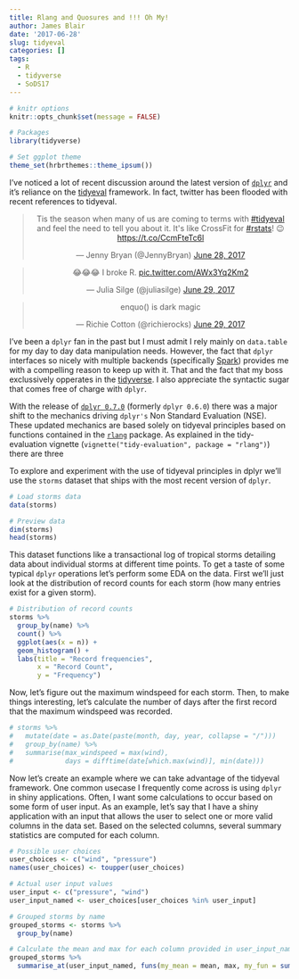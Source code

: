 ```yaml
---
title: Rlang and Quosures and !!! Oh My!
author: James Blair
date: '2017-06-28'
slug: tidyeval
categories: []
tags:
  - R
  - tidyverse
  - SoDS17
---
```


```r
# knitr options
knitr::opts_chunk$set(message = FALSE)

# Packages
library(tidyverse)

# Set ggplot theme
theme_set(hrbrthemes::theme_ipsum())
```

I've noticed a lot of recent discussion around the latest version of [`dplyr`](http://dplyr.tidyverse.org/) and it's reliance on the [tidyeval](http://rlang.tidyverse.org/articles/tidy-evaluation.html) framework. In fact, twitter has been flooded with recent references to tidyeval.

<blockquote class="twitter-tweet" data-lang="en" align="center"><p lang="en" dir="ltr">Tis the season when many of us are coming to terms with <a href="https://twitter.com/hashtag/tidyeval?src=hash">#tidyeval</a> and feel the need to tell you about it. It&#39;s like CrossFit for <a href="https://twitter.com/hashtag/rstats?src=hash">#rstats</a>! 😉 <a href="https://t.co/CcmFteTc6l">https://t.co/CcmFteTc6l</a></p>&mdash; Jenny Bryan (@JennyBryan) <a href="https://twitter.com/JennyBryan/status/880114049475682305">June 28, 2017</a></blockquote>
<script async src="//platform.twitter.com/widgets.js" charset="utf-8"></script>

<blockquote class="twitter-tweet" data-lang="en" align="center"><p lang="en" dir="ltr">😂😂😂 I broke R. <a href="https://t.co/AWx3Yq2Km2">pic.twitter.com/AWx3Yq2Km2</a></p>&mdash; Julia Silge (@juliasilge) <a href="https://twitter.com/juliasilge/status/880493031924809728">June 29, 2017</a></blockquote>
<script async src="//platform.twitter.com/widgets.js" charset="utf-8"></script>

<blockquote class="twitter-tweet" data-lang="en" align="center"><p lang="en" dir="ltr">enquo() is dark magic</p>&mdash; Richie Cotton (@richierocks) <a href="https://twitter.com/richierocks/status/880550984518311937">June 29, 2017</a></blockquote>
<script async src="//platform.twitter.com/widgets.js" charset="utf-8"></script>

I've been a `dplyr` fan in the past but I must admit I rely mainly on `data.table` for my day to day data manipulation needs. However, the fact that `dplyr` interfaces so nicely with multiple backends (specifically [Spark](http://spark.rstudio.com/dplyr.html)) provides me with a compelling reason to keep up with it. That and the fact that my boss exclussively opperates in the [tidyverse](http://tidyverse.org). I also appreciate the syntactic sugar that comes free of charge with `dplyr`.

With the release of [`dplyr 0.7.0`](https://blog.rstudio.org/2017/06/13/dplyr-0-7-0/) (formerly `dplyr 0.6.0`) there was a major shift to the mechanics driving `dplyr's` Non Standard Evaluation (NSE). These updated mechanics are based solely on tidyeval principles based on functions contained in the [`rlang`](http://rlang.tidyverse.org/#overview) package. As explained in the tidy-evaluation vignette (`vignette("tidy-evaluation", package = "rlang")`) there are three 

To explore and experiment with the use of tidyeval principles in dplyr we'll use the `storms` dataset that ships with the most recent version of `dplyr`.

```r
# Load storms data
data(storms)

# Preview data
dim(storms)
head(storms)
```

This dataset functions like a transactional log of tropical storms detailing data about individual storms at different time points. To get a taste of some typical `dplyr` operations let's perform some EDA on the data. First we'll just look at the distribution of record counts for each storm (how many entries exist for a given storm).
```r
# Distribution of record counts
storms %>% 
  group_by(name) %>% 
  count() %>% 
  ggplot(aes(x = n)) +
  geom_histogram() +
  labs(title = "Record frequencies",
       x = "Record Count", 
       y = "Frequency")
```

Now, let's figure out the maximum windspeed for each storm. Then, to make things interesting, let's calculate the number of days after the first record that the maximum windspeed was recorded.
```r
# storms %>% 
#   mutate(date = as.Date(paste(month, day, year, collapse = "/")))
#   group_by(name) %>% 
#   summarise(max_windspeed = max(wind),
#             days = difftime(date[which.max(wind)], min(date)))
```

Now let's create an example where we can take advantage of the tidyeval framework. One common usecase I frequently come across is using `dplyr` in shiny applications. Often, I want some calculations to occur based on some form of user input. As an example, let's say that I have a shiny application with an input that allows the user to select one or more valid columns in the data set. Based on the selected columns, several summary statistics are computed for each column.

```r
# Possible user choices
user_choices <- c("wind", "pressure")
names(user_choices) <- toupper(user_choices)

# Actual user input values
user_input <- c("pressure", "wind")
user_input_named <- user_choices[user_choices %in% user_input]

# Grouped storms by name
grouped_storms <- storms %>% 
  group_by(name)

# Calculate the mean and max for each column provided in user_input_named
grouped_storms %>% 
  summarise_at(user_input_named, funs(my_mean = mean, max, my_fun = sum(.)/length(.)))

```



